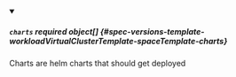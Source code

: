 


<details className="config-field" data-expandable="true" open>
<summary>

##### `charts` <span className="config-field-required" data-required="false">required</span> <span className="config-field-type">object[]</span> <span className="config-field-default"></span> <span className="config-field-enum"></span> {#spec-versions-template-workloadVirtualClusterTemplate-spaceTemplate-charts}

Charts are helm charts that should get deployed

</summary>

<PartialChartsreference />


</details>

